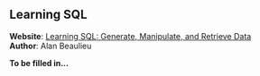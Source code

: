 
## Learning SQL

<UnderConstruction />

**Website**: [Learning SQL: Generate, Manipulate, and Retrieve Data](https://www.oreilly.com/library/view/learning-sql-3rd/9781492057604/)\
**Author**: Alan Beaulieu

**To be filled in...**